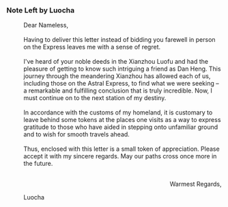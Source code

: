 ===Note Left by Luocha===
:Dear Nameless,
:<br />Having to deliver this letter instead of bidding you farewell in person on the Express leaves me with a sense of regret.
:<br />I've heard of your noble deeds in the Xianzhou Luofu and had the pleasure of getting to know such intriguing a friend as Dan Heng. This journey through the meandering Xianzhou has allowed each of us, including those on the Astral Express, to find what we were seeking – a remarkable and fulfilling conclusion that is truly incredible. Now, I must continue on to the next station of my destiny.
:<br />In accordance with the customs of my homeland, it is customary to leave behind some tokens at the places one visits as a way to express gratitude to those who have aided in stepping onto unfamiliar ground and to wish for smooth travels ahead.
:<br />Thus, enclosed with this letter is a small token of appreciation. Please accept it with my sincere regards. May our paths cross once more in the future.
:<br /><div align="right">Warmest Regards,
:Luocha</div>
